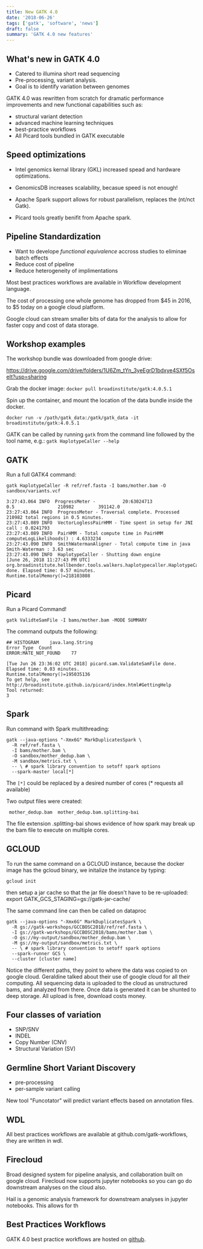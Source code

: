 ```yaml
---
title: New GATK 4.0
date: '2018-06-26'
tags: ['gatk', 'software', 'news']
draft: false
summary: 'GATK 4.0 new features'
---
```


## What's new in GATK 4.0

- Catered to illumina short read sequencing
- Pre-processing, variant analysis.
- Goal is to identify variation between genomes

GATK 4.0 was rewritten from scratch for dramatic performance improvements and new functional capabilities such as:

- structural variant detection
- advanced machine learning techniques
- best-practice workflows
- All Picard tools bundled in GATK executable

## Speed optimizations

- Intel genomics kernal library (GKL) increased spead and hardware optimizations.

- GenomicsDB increases scalability, becasue speed is not enough!
- Apache Spark support allows for robust parallelism, replaces the (nt/nct Gatk).

- Picard tools greatly benifit from Apache spark.

## Pipeline Standardization

- Want to develope _functional equivalence_ accross studies to eliminae batch effects
- Reduce cost of pipeline
- Reduce heterogeneity of implimentations

Most best practices workflows are available in Workflow development language.

The cost of processing one whole genome has dropped from $45 in 2016, to $5 today on a google cloud platform.

Google cloud can stream smaller bits of data for the analysis to allow for faster copy and cost of data storage.

## Workshop examples

The workshop bundle was downloaded from google drive:

https://drive.google.com/drive/folders/1U6Zm_tYn_3yeEgrD1bdxye4SXf5OseIt?usp=sharing

Grab the docker image:
`docker pull broadinstitute/gatk:4.0.5.1`

Spin up the container, and mount the location of the data bundle inside the docker.

`docker run -v /path/gatk_data:/gatk/gatk_data -it broadinstitute/gatk:4.0.5.1`

GATK can be called by running `gatk` from the command line followed by the tool name, e.g.: `gatk HaplotypeCaller --help`

## GATK

Run a full GATK4 command:

`gatk HaplotypeCaller -R ref/ref.fasta -I bams/mother.bam -O sandbox/variants.vcf`

```
3:27:43.064 INFO  ProgressMeter -          20:63024713              0.5                210982         391142.0
23:27:43.064 INFO  ProgressMeter - Traversal complete. Processed 210982 total regions in 0.5 minutes.
23:27:43.089 INFO  VectorLoglessPairHMM - Time spent in setup for JNI call : 0.0241793
23:27:43.089 INFO  PairHMM - Total compute time in PairHMM computeLogLikelihoods() : 4.6333234
23:27:43.090 INFO  SmithWatermanAligner - Total compute time in java Smith-Waterman : 3.63 sec
23:27:43.090 INFO  HaplotypeCaller - Shutting down engine
[June 26, 2018 11:27:43 PM UTC] org.broadinstitute.hellbender.tools.walkers.haplotypecaller.HaplotypeCaller done. Elapsed time: 0.57 minutes.
Runtime.totalMemory()=218103808
```

## Picard

Run a Picard Command!

`gatk ValidteSamFile -I bams/mother.bam -MODE SUMMARY`

The command outputs the following:

```
## HISTOGRAM	java.lang.String
Error Type	Count
ERROR:MATE_NOT_FOUND	77

[Tue Jun 26 23:36:02 UTC 2018] picard.sam.ValidateSamFile done. Elapsed time: 0.03 minutes.
Runtime.totalMemory()=195035136
To get help, see http://broadinstitute.github.io/picard/index.html#GettingHelp
Tool returned:
3
```

## Spark

Run command with Spark multithreading:

```
gatk --java-options "-Xmx6G" MarkDuplicatesSpark \
  -R ref/ref.fasta \
  -I bams/mother.bam \
  -O sandbox/mother_dedup.bam \
  -M sandbox/metrics.txt \
  -- \ # spark library convention to setoff spark options
  --spark-master local[*]
```

The `[*]` could be replaced by a desired number of cores (\* requests all available)

Two output files were created:

```
 mother_dedup.bam  mother_dedup.bam.splitting-bai
```

The file extension .splitting-bai shows evidence of how spark may break up the bam file to execute on multiple cores.

## GCLOUD

To run the same command on a GCLOUD instance, because the docker image has the gcloud binary, we initalize the instance by typing:

`gcloud init`

then setup a jar cache so that the jar file doesn't have to be re-uploaded:
export GATK_GCS_STAGING=gs://gatk-jar-cache/

The same command line can then be called on dataproc

```
gatk --java-options "-Xmx6G" MarkDuplicatesSpark \
  -R gs://gatk-workshops/GCCBOSC2018/ref/ref.fasta \
  -I gs://gatk-workshops/GCCBOSC2018/bams/mother.bam \
  -O gs://my-output/sandbox/mother_dedup.bam \
  -M gs://my-output/sandbox/metrics.txt \
  -- \ # spark library convention to setoff spark options
  --spark-runner GCS \
  --cluster [cluster name]
```

Notice the different paths, they point to where the data was copied to on google cloud.
Geraldine talked about their use of google cloud for all their computing. All sequencing data is uploaded to the cloud as unstructured bams, and analyzed from there. Once data is generated it can be shunted to deep storage. All upload is free, download costs money.

## Four classes of variation

- SNP/SNV
- INDEL
- Copy Number (CNV)
- Structural Variation (SV)

## Germline Short Variant Discovery

- pre-processing
- per-sample variant calling

New tool "Funcotator" will predict variant effects based on annotation files.

## WDL

All best practices workflows are available at github.com/gatk-workflows, they are written in wdl.

## Firecloud

Broad designed system for pipeline analysis, and collaboration built on google cloud. Firecloud now supports jupyter notebooks so you can go do downstream analyses on the cloud also.

Hail is a genomic analysis framework for downstream analyses in jupyter notebooks. This allows for th

## Best Practices Workflows

GATK 4.0 best practice workflows are hosted on [github](https://github.com/gatk-workflows/).
